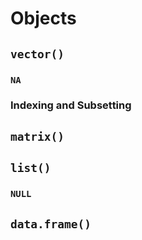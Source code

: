 # Objects {#programming-objects}

## `vector()`

### `NA`

### Indexing and Subsetting

## `matrix()`

## `list()`

### `NULL`

## `data.frame()`